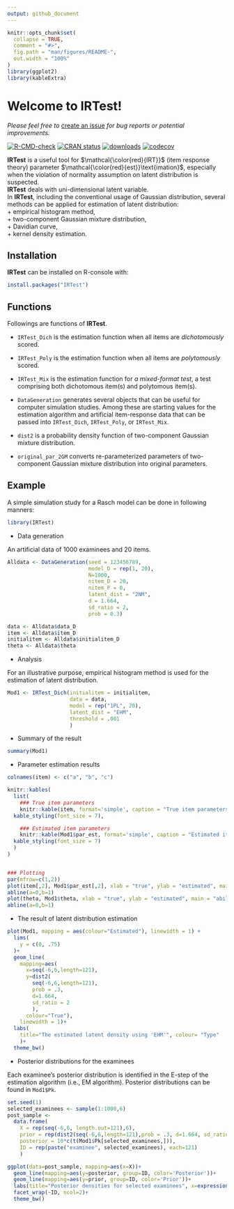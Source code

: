 ```yaml
---
output: github_document
---
```


<!-- README.md is generated from README.Rmd. Please edit that file -->

```r
knitr::opts_chunk$set(
  collapse = TRUE,
  comment = "#>",
  fig.path = "man/figures/README-",
  out.width = "100%" 
)
library(ggplot2)
library(kableExtra)
```

# Welcome to **IRTest**!

_Please feel free to_ [create an issue](https://github.com/SeewooLi/IRTest/issues) _for bug reports or potential improvements._

<!-- badges: start -->
[![R-CMD-check](https://github.com/SeewooLi/IRTest/actions/workflows/R-CMD-check.yaml/badge.svg)](https://github.com/SeewooLi/IRTest/actions/workflows/R-CMD-check.yaml)
[![CRAN status](https://www.r-pkg.org/badges/version-last-release/IRTest)](https://CRAN.R-project.org/package=IRTest)
[![downloads](https://cranlogs.r-pkg.org/badges/grand-total/IRTest)]()
[![codecov](https://codecov.io/gh/SeewooLi/IRTest/branch/master/graph/badge.svg?token=N5RY2MYSM5)](https://codecov.io/gh/SeewooLi/IRTest)
<!-- badges: end -->

**IRTest** is a useful tool for $\mathcal{\color{red}{IRT}}$ (item response theory) parameter $\mathcal{\color{red}{est}}\text{imation}$, especially when the violation of normality assumption on latent distribution is suspected. \
**IRTest** deals with uni-dimensional latent variable. \
In **IRTest**, including the conventional usage of Gaussian distribution, several methods can be applied for estimation of latent distribution: \
    + empirical histogram method, \
    + two-component Gaussian mixture distribution, \
    + Davidian curve, \
    + kernel density estimation.

## Installation

**IRTest** can be installed on R-console with:

``` r
install.packages("IRTest")
```

## Functions

Followings are functions of **IRTest**.

  + `IRTest_Dich` is the estimation function when all items are *dichotomously* scored.
  
  + `IRTest_Poly` is the estimation function when all items are *polytomously* scored.
  
  + `IRTest_Mix` is the estimation function for *a mixed-format test*, a test comprising both dichotomous item(s) and polytomous item(s).

  + `DataGeneration` generates several objects that can be useful for computer simulation studies. Among these are starting values for the estimation algorithm and artificial item-response data that can be passed into `IRTest_Dich`, `IRTest_Poly`, or `IRTest_Mix`.
  
  + `dist2` is a probability density function of two-component Gaussian mixture distribution.
  
  + `original_par_2GM` converts re-parameterized parameters of two-component Gaussian mixture distribution into original parameters.  

## Example

A simple simulation study for a Rasch model can be done in following manners:

```r
library(IRTest)
```

* Data generation

An artificial data of 1000 examinees and 20 items.

```r
Alldata <- DataGeneration(seed = 123456789,
                          model_D = rep(1, 20),
                          N=1000,
                          nitem_D = 20,
                          nitem_P = 0,
                          latent_dist = "2NM",
                          d = 1.664,
                          sd_ratio = 2,
                          prob = 0.3)

data <- Alldata$data_D
item <- Alldata$item_D
initialitem <- Alldata$initialitem_D
theta <- Alldata$theta
```

* Analysis 

For an illustrative purpose, empirical histogram method is used for the estimation of latent distribution.

```r
Mod1 <- IRTest_Dich(initialitem = initialitem,
                    data = data,
                    model = rep("1PL", 20),
                    latent_dist = "EHM",
                    threshold = .001
                    )
```

* Summary of the result

```r
summary(Mod1)
```

* Parameter estimation results

```r
colnames(item) <- c("a", "b", "c")

knitr::kables(
  list(
    ### True item parameters 
    knitr::kable(item, format='simple', caption = "True item parameters", digits = 2)%>%
  kable_styling(font_size = 7),

    ### Estimated item parameters
    knitr::kable(Mod1$par_est, format='simple', caption = "Estimated item parameters", digits = 2)%>%
  kable_styling(font_size = 7)
  )
)


### Plotting
par(mfrow=c(1,2))
plot(item[,2], Mod1$par_est[,2], xlab = "true", ylab = "estimated", main = "item parameters")
abline(a=0,b=1)
plot(theta, Mod1$theta, xlab = "true", ylab = "estimated", main = "ability parameters")
abline(a=0,b=1)
```

* The result of latent distribution estimation

```r
plot(Mod1, mapping = aes(colour="Estimated"), linewidth = 1) +
  lims(
    y = c(0, .75)
  )+
  geom_line(
    mapping=aes(
      x=seq(-6,6,length=121), 
      y=dist2(
        seq(-6,6,length=121),
        prob = .3, 
        d=1.664, 
        sd_ratio = 2
        ), 
      colour="True"),
    linewidth = 1)+
  labs(
    title="The estimated latent density using 'EHM'", colour= "Type"
    )+
  theme_bw()
```

* Posterior distributions for the examinees

Each examinee's posterior distribution is identified in the E-step of the estimation algorithm (i.e., EM algorithm).
Posterior distributions can be found in `Mod1$Pk`.

```r
set.seed(1)
selected_examinees <- sample(1:1000,6)
post_sample <- 
  data.frame(
    X = rep(seq(-6,6, length.out=121),6), 
    prior = rep(dist2(seq(-6,6,length=121),prob = .3, d=1.664, sd_ratio = 2), 6),
    posterior = 10*c(t(Mod1$Pk[selected_examinees,])), 
    ID = rep(paste("examinee", selected_examinees), each=121)
    )

ggplot(data=post_sample, mapping=aes(x=X))+
  geom_line(mapping=aes(y=posterior, group=ID, color='Posterior'))+
  geom_line(mapping=aes(y=prior, group=ID, color='Prior'))+
  labs(title="Posterior densities for selected examinees", x=expression(theta), y='density')+
  facet_wrap(~ID, ncol=2)+
  theme_bw()
```
